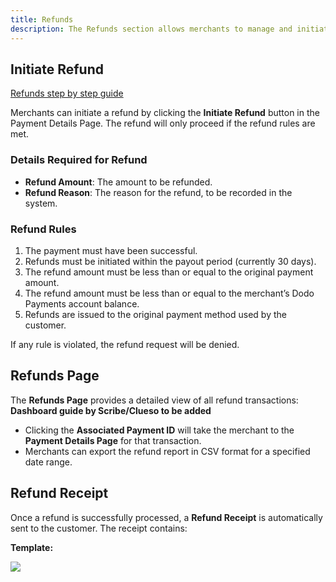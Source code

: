 ```yaml
---
title: Refunds
description: The Refunds section allows merchants to manage and initiate refunds for transactions. Merchants can initiate full or partial refunds directly from the transaction details view, with built-in rules ensuring compliance and protecting against errors.
---
```


## Initiate Refund

[Refunds step by step guide](/guides/refund-guide)

Merchants can initiate a refund by clicking the **Initiate Refund** button in the Payment Details Page. The refund will only proceed if the refund rules are met.

### Details Required for Refund

- **Refund Amount**: The amount to be refunded.
- **Refund Reason**: The reason for the refund, to be recorded in the system.

### Refund Rules

1. The payment must have been successful.
2. Refunds must be initiated within the payout period (currently 30 days).
3. The refund amount must be less than or equal to the original payment amount.
4. The refund amount must be less than or equal to the merchant’s Dodo Payments account balance.
5. Refunds are issued to the original payment method used by the customer.

If any rule is violated, the refund request will be denied.

## Refunds Page

The **Refunds Page** provides a detailed view of all refund transactions: **Dashboard guide by Scribe/Clueso to be added**

- Clicking the **Associated Payment ID** will take the merchant to the **Payment Details Page** for that transaction.
- Merchants can export the refund report in CSV format for a specified date range.

## Refund Receipt

Once a refund is successfully processed, a **Refund Receipt** is automatically sent to the customer. The receipt contains:

**Template:**

<Frame>
 <img src="/images/transactions/refunds/refund-receipt.webp" />
</Frame>

